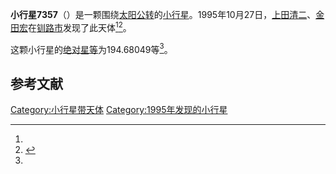 {{Infobox planet
| bgcolour = #FFFFC0
| name = 7357
| symbol = 
| image = 
| caption = 
| discovery = yes
| discovery_ref = 
| discoverer = [[上田清二|上田清二]]、[[金田宏|金田宏]]
| discovery_site = [[钏路市|钏路市]] 
| discovered = 1995年10月27日
| designations = yes
| mp_name = 
| named_after = 
| alt_names = 1995 UJ7/ 1954 WQ / 1971 SM3 / 1981 OQ / 1988 RT2
| mp_category = [[主带小行星|主带小行星]]
| orbit_ref = <ref name="a">[http://ssd.jpl.nasa.gov/sbdb.cgi?sstr=7357 7357] {{Wayback|url=http://ssd.jpl.nasa.gov/sbdb.cgi?sstr=7357 |date=20210824174327 }}，小行星數據庫瀏覽器（JPL Small-Body Database Browser）－[[美国国家航空航天局|美国国家航空航天局]]喷气推进实验室</ref>
| epoch = 2456400.5 (2013年4月18日更新)
| aphelion = {{convert|2.6819406|AU|km|3|abbr=on|lk=out}}
| perihelion = {{convert|1.8554034|AU|km|3|abbr=on}}
| semimajor = {{convert|2.2686720|AU|km|3|abbr=on}}
| eccentricity = 0.1821632
| period = 1248.119024 [[日|日]]<br />3.42[[儒略年|儒略年]]
| avg_speed = 
| inclination = 4.10475
| asc_node = 148.11989
| mean_anomaly = 
| arg_peri = 194.68049
| satellites = 
| physical_characteristics = yes
| dimensions = 
| mass = 
| density = 
| surface_grav = 
| escape_velocity = 
| sidereal_day = 
| axial_tilt = 
| pole_ecliptic_lat = 
| pole_ecliptic_lon = 
| albedo = 
| temperatures= 
| temp_name1 = 
| mean_temp_1 = 
| max_temp_1 = 
| temp_name2 = 
| max_temp_2 = 
| spectral_type = 
| abs_magnitude = 194.68049
}}

'''小行星7357'''（{{lang-en|7357}}）是一颗围绕[[太阳|太阳]][[公转|公转]]的[[小行星|小行星]]。1995年10月27日，[[上田清二|上田清二]]、[[金田宏|金田宏]]在[[钏路市|钏路市]]发现了此天体<ref name="a" /><ref>{{cite news|title=小行星列表|url=http://cfa-www.harvard.edu/iau/lists/NumberedMPs.txt|accessdate=2013-07-08|newspaper=哈佛大学|archive-date=2008-05-17|archive-url=https://web.archive.org/web/20080517010638/http://cfa-www.harvard.edu/iau/lists/NumberedMPs.txt|dead-url=no}}</ref>。

这颗小行星的[[绝对星等|绝对星等]]为194.68049等<ref name="a" />。

==参考文献==
{{reflist}}
{{Minor Planet Number|[[小行星7356|小行星7356]]|[[小行星7358|小行星7358]]}}

{{小天体}}

[[Category:小行星带天体|Category:小行星带天体]]
[[Category:1995年发现的小行星|Category:1995年发现的小行星]]

{{asteroid-stub}}